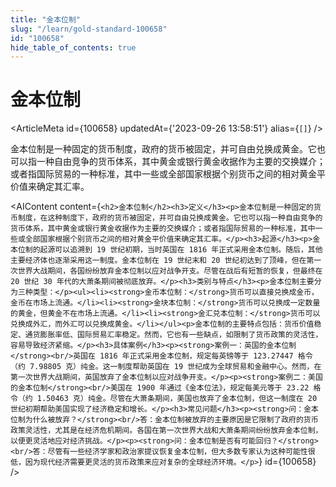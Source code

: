 ```yaml
---
title: "金本位制"
slug: "/learn/gold-standard-100658"
id: "100658"
hide_table_of_contents: true
---
```



# 金本位制

<ArticleMeta id={100658} updatedAt={'2023-09-26 13:58:51'} alias={`[]`} />
<div className='border-solid border-b border-t-0 my-4 border-[var(--ifm-color-gray-300)]' />

金本位制是一种固定的货币制度，政府的货币被固定，并可自由兑换成黄金。它也可以指一种自由竞争的货币体系，其中黄金或银行黄金收据作为主要的交换媒介；或者指国际贸易的一种标准，其中一些或全部国家根据个别货币之间的相对黄金平价值来确定其汇率。

<AIContent content={`<h2>金本位制</h2><h3>定义</h3><p>金本位制是一种固定的货币制度，在这种制度下，政府的货币被固定，并可自由兑换成黄金。它也可以指一种自由竞争的货币体系，其中黄金或银行黄金收据作为主要的交换媒介；或者指国际贸易的一种标准，其中一些或全部国家根据个别货币之间的相对黄金平价值来确定其汇率。</p><h3>起源</h3><p>金本位制的起源可以追溯到 19 世纪初期，当时英国在 1816 年正式采用金本位制。随后，其他主要经济体也逐渐采用这一制度。金本位制在 19 世纪末和 20 世纪初达到了顶峰，但在第一次世界大战期间，各国纷纷放弃金本位制以应对战争开支。尽管在战后有短暂的恢复，但最终在 20 世纪 30 年代的大萧条期间被彻底放弃。</p><h3>类别与特点</h3><p>金本位制主要分为三种类型：</p><ul><li><strong>金币本位制：</strong>货币可以直接兑换成金币，金币在市场上流通。</li><li><strong>金块本位制：</strong>货币可以兑换成一定数量的黄金，但黄金不在市场上流通。</li><li><strong>金汇兑本位制：</strong>货币可以兑换成外汇，而外汇可以兑换成黄金。</li></ul><p>金本位制的主要特点包括：货币价值稳定、通货膨胀率低、国际贸易汇率稳定。然而，它也有一些缺点，如限制了货币政策的灵活性，容易导致经济紧缩。</p><h3>具体案例</h3><p><strong>案例一：英国的金本位制</strong><br/>英国在 1816 年正式采用金本位制，规定每英镑等于 123.27447 格令（约 7.98805 克）纯金。这一制度帮助英国在 19 世纪成为全球贸易和金融中心。然而，在第一次世界大战期间，英国放弃了金本位制以应对战争开支。</p><p><strong>案例二：美国的金本位制</strong><br/>美国在 1900 年通过《金本位法》，规定每美元等于 23.22 格令（约 1.50463 克）纯金。尽管在大萧条期间，美国也放弃了金本位制，但这一制度在 20 世纪初期帮助美国实现了经济稳定和增长。</p><h3>常见问题</h3><p><strong>问：金本位制为什么被放弃？</strong><br/>答：金本位制被放弃的主要原因是它限制了政府的货币政策灵活性，尤其是在经济危机期间。各国在第一次世界大战和大萧条期间纷纷放弃金本位制，以便更灵活地应对经济挑战。</p><p><strong>问：金本位制是否有可能回归？</strong><br/>答：尽管有一些经济学家和政治家提议恢复金本位制，但大多数专家认为这种可能性很低，因为现代经济需要更灵活的货币政策来应对复杂的全球经济环境。</p>`} id={100658} />
